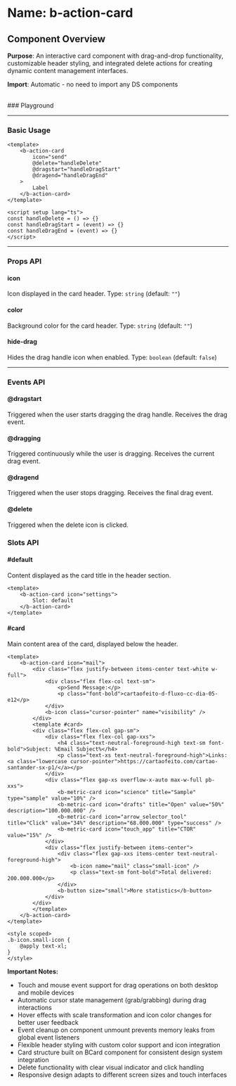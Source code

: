 
<Meta of={BActionCard} />

# Name: b-action-card
## Component Overview

**Purpose**: An interactive card component with drag-and-drop functionality, customizable header styling, and integrated delete actions for creating dynamic content management interfaces.

**Import**: Automatic - no need to import any DS components

<br />
### Playground

<Canvas of={BActionCard.Primary} />
<Controls />

---

### Basic Usage

```vue
<template>
    <b-action-card 
        icon="send"
        @delete="handleDelete"
        @dragstart="handleDragStart"
        @dragend="handleDragEnd"
    >
        Label
    </b-action-card>
</template>

<script setup lang="ts">
const handleDelete = () => {}
const handleDragStart = (event) => {}
const handleDragEnd = (event) => {}
</script>
```

<Canvas sourceState="none" of={BActionCard.Primary} />

---

### Props API

#### icon
Icon displayed in the card header. Type: `string` (default: `""`)

#### color
Background color for the card header. Type: `string` (default: `""`)

#### hide-drag
Hides the drag handle icon when enabled. Type: `boolean` (default: `false`)

<Canvas sourceState="none" of={BActionCard.HideDrag} />

---

### Events API

#### @dragstart
Triggered when the user starts dragging the drag handle. Receives the drag event.

#### @dragging
Triggered continuously while the user is dragging. Receives the current drag event.

#### @dragend
Triggered when the user stops dragging. Receives the final drag event.

#### @delete
Triggered when the delete icon is clicked.

### Slots API

#### #default
Content displayed as the card title in the header section.

```vue
<template>
    <b-action-card icon="settings">
        Slot: default
    </b-action-card>
</template>
```

#### #card
Main content area of the card, displayed below the header.

```vue
<template>
    <b-action-card icon="mail">
        <div class="flex justify-between items-center text-white w-full">
            <div class="flex flex-col text-sm">
                <p>Send Message:</p>
                <p class="font-bold">cartaofeito-d-fluxo-cc-dia-05-e12</p>
            </div>
            <b-icon class="cursor-pointer" name="visibility" />
        </div>
        <template #card>
        <div class="flex flex-col gap-sm">
            <div class="flex flex-col gap-xxs">
                <h4 class="text-neutral-foreground-high text-sm font-bold">Subject: %Email Subject%</h4>
                <p class="text-xs text-neutral-foreground-high">Links: <a class="lowercase cursor-pointer">https://cartaofeito.com/cartao-santander-sx-p1/</a></p>
            </div>
            <div class="flex gap-xs overflow-x-auto max-w-full pb-xxs">
                <b-metric-card icon="science" title="Sample" type="sample" value="10%" />
                <b-metric-card icon="drafts" title="Open" value="50%" description="100.000.000" />
                <b-metric-card icon="arrow_selector_tool" title="Click" value="34%" description="68.000.000" type="success" />
                <b-metric-card icon="touch_app" title="CTOR" value="15%" />
            </div>
            <div class="flex justify-between items-center">
                <div class="flex gap-xxs items-center text-neutral-foreground-high">
                    <b-icon name="mail" class="small-icon" />
                    <p class="text-sm font-bold">Total delivered: 200.000.000</p>
                </div>
                <b-button size="small">More statistics</b-button>
            </div>
        </div>
        </template>
    </b-action-card>
</template>

<style scoped>
.b-icon.small-icon {
    @apply text-xl;
}
</style>
```

<Canvas sourceState="none" of={BActionCard.Card} />

**Important Notes:**
- Touch and mouse event support for drag operations on both desktop and mobile devices
- Automatic cursor state management (grab/grabbing) during drag interactions
- Hover effects with scale transformation and icon color changes for better user feedback
- Event cleanup on component unmount prevents memory leaks from global event listeners
- Flexible header styling with custom color support and icon integration
- Card structure built on BCard component for consistent design system integration
- Delete functionality with clear visual indicator and click handling
- Responsive design adapts to different screen sizes and touch interfaces